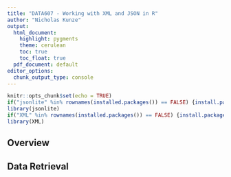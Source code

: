 ```yaml
---
title: "DATA607 - Working with XML and JSON in R"
author: "Nicholas Kunze"
output:
  html_document:
    highlight: pygments
    theme: cerulean
    toc: true
    toc_float: true
  pdf_document: default
editor_options: 
  chunk_output_type: console
---
```


```r
knitr::opts_chunk$set(echo = TRUE)
if("jsonlite" %in% rownames(installed.packages()) == FALSE) {install.packages("jsonlite")}
library(jsonlite)
if("XML" %in% rownames(installed.packages()) == FALSE) {install.packages("XML")}
library(XML)
```

## Overview



## Data Retrieval



```r

```

